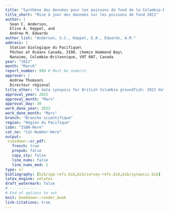 ```yaml
---
title: "Synthèse des données pour les poissons de fond de la Colombie-Britannique : mise à jour des données de 2021"
title_short: "Mise à jour des données sur les poissons de fond 2021"
author: |
  Sean C. Anderson,
  Elise A. Keppel, and
  Andrew M. Edwards
author_list: "Anderson, S.C., Keppel, E.A., Edwards, A.M."
address: |
  Station biologique du Pacifique\
  Pêches et Océans Canada, 3190, chemin Hammond Bay\
  Nanaimo, Colombie-Britannique, V9T 6N7, Canada
year: "2022"
month: "March"
report_number: 999 # Must be numeric
approver: |
  Andrew Thomson\
  Directeur régional
title_other: "A data synopsis for British Columbia groundfish: 2021 data update"
approval_year: 2022
approval_month: "Mars"
approval_day: 30
work_done_year: 2022
work_done_month: "Mars"
branch: "Branche scientifique"
region: "Région du Pacifique"
isbn: "ISBN-Here"
cat_no: "Cat-Number-Here"
output:
 csasdown::sr_pdf:
   french: true
   prepub: false
   copy_sty: false
   line_nums: false
   line_nums_mod: 1
type: sr
bibliography: [bib/spp-refs.bib,bib/survey-refs.bib,bib/synopsis.bib]
latex_engine: xelatex
draft_watermark: false
# ------------
# End of options to set
knit: bookdown::render_book
link-citations: true
---
```



